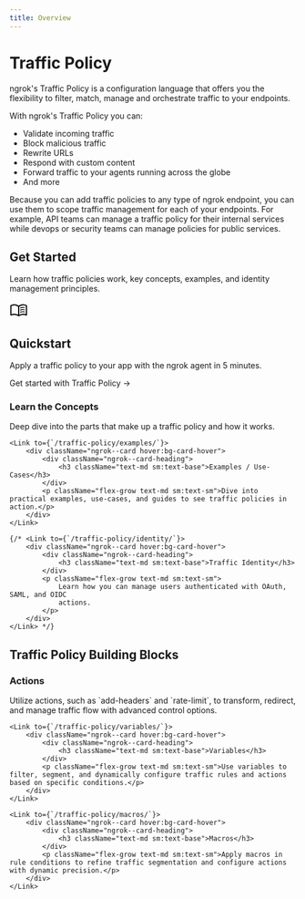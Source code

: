 ```yaml
---
title: Overview
---
```



# Traffic Policy

ngrok's Traffic Policy is a configuration language that offers you the flexibility to filter, match, manage and orchestrate traffic to your endpoints.

With ngrok's Traffic Policy you can:

- Validate incoming traffic
- Block malicious traffic
- Rewrite URLs
- Respond with custom content
- Forward traffic to your agents running across the globe
- And more

Because you can add traffic policies to any type of ngrok endpoint, you can use them to scope traffic management for each of your endpoints. For example, API teams can manage a traffic policy for their internal services while devops or security teams can manage policies for public services.

## Get Started

Learn how traffic policies work, key concepts, examples, and identity management principles.

<Link
  className="mb-4 block text-inherit no-underline hover:text-inherit hover:no-underline focus:text-inherit focus:no-underline"
  to="/traffic-policy/getting-started/agent-endpoints/cli/"
>
  <div className="ngrok--card">
    <div className="ngrok--card-heading">
      <svg
        xmlns="http://www.w3.org/2000/svg"
        height="32"
        viewBox="0 96 960 960"
        width="32"
      >
        <path d="M560 482v-48q33-14 67.5-21t72.5-7q26 0 51 4t49 10v44q-24-9-48.5-13.5T700 446q-38 0-73 9.5T560 482Zm0 220v-49q33-13.5 67.5-20.25T700 626q26 0 51 4t49 10v44q-24-9-48.5-13.5T700 666q-38 0-73 9t-67 27Zm0-110v-48q33-14 67.5-21t72.5-7q26 0 51 4t49 10v44q-24-9-48.5-13.5T700 556q-38 0-73 9.5T560 592ZM248 756q53.566 0 104.283 12.5T452 806V379q-45-30-97.619-46.5Q301.763 316 248 316q-38 0-74.5 9.5T100 349v434q31-14 70.5-20.5T248 756Zm264 50q50-25 98-37.5T712 756q38 0 78.5 6t69.5 16V349q-34-17-71.822-25-37.823-8-76.178-8-54 0-104.5 16.5T512 379v427Zm-30 90q-51-38-111-58.5T248 817q-36.537 0-71.768 9Q141 835 106 848q-23.1 11-44.55-3Q40 831 40 805V342q0-15 7-27.5T68 295q42-20 87.395-29.5Q200.789 256 248 256q63 0 122.5 17T482 325q51-35 109.5-52T712 256q46.868 0 91.934 9.5Q849 275 891 295q14 7 21.5 19.5T920 342v463q0 27.894-22.5 42.447Q875 862 853 848q-34-14-69.232-22.5Q748.537 817 712 817q-63 0-121 21t-109 58ZM276 567Z" />
      </svg>
      <h2>Quickstart</h2>
    </div>
    <p>Apply a traffic policy to your app with the ngrok agent in 5 minutes.</p>
    <a>Get started with Traffic Policy →</a>
  </div>
</Link>

<div className="ngrok--cards ngrok--cards-flex ngrok--cards-row">
	<Link to={`/traffic-policy/concepts/`}>
		<div className="ngrok--card hover:bg-card-hover">
			<div className="ngrok--card-heading">
				<h3 className="text-md sm:text-base">Learn the Concepts</h3>
			</div>
			<p className="flex-grow text-md sm:text-sm">Deep dive into the parts that make up a traffic policy and how it works.</p>
		</div>
	</Link>

    <Link to={`/traffic-policy/examples/`}>
    	<div className="ngrok--card hover:bg-card-hover">
    		<div className="ngrok--card-heading">
    			<h3 className="text-md sm:text-base">Examples / Use-Cases</h3>
    		</div>
    		<p className="flex-grow text-md sm:text-sm">Dive into practical examples, use-cases, and guides to see traffic policies in action.</p>
    	</div>
    </Link>

    {/* <Link to={`/traffic-policy/identity/`}>
    	<div className="ngrok--card hover:bg-card-hover">
    		<div className="ngrok--card-heading">
    			<h3 className="text-md sm:text-base">Traffic Identity</h3>
    		</div>
    		<p className="flex-grow text-md sm:text-sm">
    			Learn how you can manage users authenticated with OAuth, SAML, and OIDC
    			actions.
    		</p>
    	</div>
    </Link> */}

</div>

## Traffic Policy Building Blocks

<div className="ngrok--cards ngrok--cards-flex ngrok--cards-row">
    <Link to={`/traffic-policy/actions/`}>
        <div className="ngrok--card hover:bg-card-hover">
            <div className="ngrok--card-heading">
                <h3 className="text-md sm:text-base">Actions</h3>
            </div>
            <p className="flex-grow text-md sm:text-sm">
                Utilize actions, such as `add-headers` and `rate-limit`, to transform,
                redirect, and manage traffic flow with advanced control options.
            </p>
        </div>
    </Link>

    <Link to={`/traffic-policy/variables/`}>
        <div className="ngrok--card hover:bg-card-hover">
            <div className="ngrok--card-heading">
                <h3 className="text-md sm:text-base">Variables</h3>
            </div>
            <p className="flex-grow text-md sm:text-sm">Use variables to filter, segment, and dynamically configure traffic rules and actions based on specific conditions.</p>
        </div>
    </Link>

    <Link to={`/traffic-policy/macros/`}>
        <div className="ngrok--card hover:bg-card-hover">
            <div className="ngrok--card-heading">
                <h3 className="text-md sm:text-base">Macros</h3>
            </div>
            <p className="flex-grow text-md sm:text-sm">Apply macros in rule conditions to refine traffic segmentation and configure actions with dynamic precision.</p>
        </div>
    </Link>

</div>
